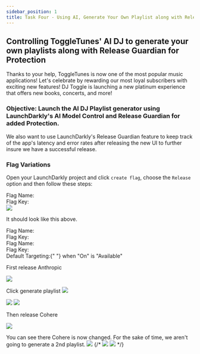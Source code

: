 ```yaml
---
sidebar_position: 1
title: Task Four - Using AI, Generate Your Own Playlist along with Release Guardian for Protection
---
```



## Controlling ToggleTunes' AI DJ to generate your own playlists along with Release Guardian for Protection

Thanks to your help, ToggleTunes is now one of the most popular music applications! Let's celebrate by rewarding our most loyal subscribers with exciting new features! DJ Toggle is launching a new platinum experience that offers new books, concerts, and more!

### Objective: Launch the AI DJ Playlist generator using LaunchDarkly's AI Model Control and Release Guardian for added Protection.

We also want to use LaunchDarkly's Release Guardian feature to keep track of the app's latency and error rates after releasing the new UI to further insure we have a successful release.

### Flag Variations

Open your LaunchDarkly project and click `create flag`, choose the `Release` option and then follow these steps:

<div className="flex items-center space-x-3">
  <span className="text-lg text-blue-500 font-bold">Flag Name: </span>
  <CopyField value="release-ai-playlist-creator" client:load />
</div>

<div className="flex items-center space-x-3">
  <span className="text-lg text-blue-500 font-bold">Flag Key:</span>
  <CopyField value="release-ai-playlist-creator" client:load />
</div>

<img src='/src/assets/img/aiModelFlagCreate.png' />

It should look like this above.

<div className="flex items-center space-x-3">
  <span className="text-lg text-blue-500 font-bold">Flag Name:</span>
  <CopyField value="Anthropic Claude Haiku" client:load />
</div>

<div className="flex items-center space-x-3">
  <span className="text-lg text-blue-500 font-bold">Flag Key:</span>
  <CopyField
    value={`{
  "max_tokens_to_sample": 1000,
  "modelId": "anthropic.claude-instant-v1",
  "temperature": 0.3,
  "top_p": 1
}`}
    client:load
  />
</div>

<div className="flex items-center space-x-3">
  <span className="text-lg text-blue-500 font-bold">Flag Name:</span>
  <CopyField value="Cohere Coral" client:load />
</div>

<div className="flex items-center space-x-3">
  <span className="text-lg text-blue-500 font-bold">Flag Key:</span>
  <CopyField
    value={`{
  "max_tokens": 1000,
  "modelId": "cohere.command-text-v14",
  "p": 1,
  "temperature": 0.5
}
`}
    client:load
  />
</div>

<div className="flex items-center text-lg font-bold text-blue-500">
  Default Targeting:{" "}
  <span className="text-black dark:text-white font-normal">when "On" is "Available"</span>
</div>

First release Anthropic

<img src='/src/assets/img/claudeFlagVariation.png' />

Click generate playlist
<img src='/src/assets/img/claudeHomePage1.png' />

<img src='/src/assets/img/claudeHomePage2.png' />
<img src='/src/assets/img/claudeHomePage3.png' />

Then release Cohere

<img src='/src/assets/img/cohereFlagVariation.png' />

You can see there Cohere is now changed. For the sake of time, we aren't going to generate a 2nd playlist.
<img src='/src/assets/img/cohereHomePage1.png' />
{/* <img src='/src/assets/img/cohereHomePage2.png' />
<img src='/src/assets/img/cohereHomePage3.png' /> */}
